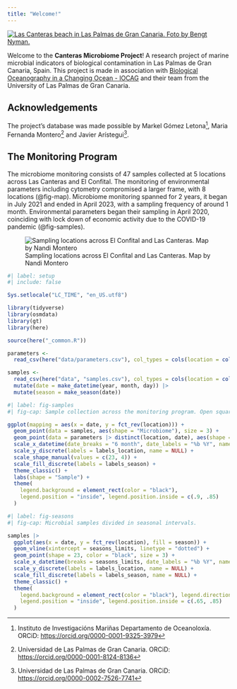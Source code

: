 ```yaml
---
title: "Welcome!"
---
```


[![Las Canteras beach in Las Palmas de Gran Canaria. Foto by Bengt Nyman.](photos/canteras.jpeg)](https://upload.wikimedia.org/wikipedia/commons/1/1e/Playa_de_las_Canteras_2016_33.jpg)

Welcome to the **Canteras Microbiome Project**! A research project of marine microbial indicators of biological contamination in Las Palmas de Gran Canaria, Spain. This project is made in association with [Biological Oceanography in a Changing Ocean - IOCAG](https://www.gob-iocag.ulpgc.es/) and their team from the University of Las Palmas de Gran Canaria.

## Acknowledgements

The project's database was made possible by Markel Gómez Letona^[Instituto de Investigacións Mariñas Departamento de Oceanoloxía. ORCiD: <https://orcid.org/0000-0001-9325-3979>], Maria Fernanda Montero^[Universidad de Las Palmas de Gran Canaria. ORCiD: <https://orcid.org/0000-0001-8124-8136>] and Javier Arístegui^[Universidad de Las Palmas de Gran Canaria. ORCiD: <https://orcid.org/0000-0002-7526-7741>].

## The Monitoring Program

The microbiome monitoring consists of 47 samples collected at 5 locations across Las Canteras and El Confital. The monitoring of environmental parameters including cytometry compromised a larger frame, with 8 locations (@fig-map). Microbiome monitoring spanned for 2 years, it began in July 2021 and ended in April 2023, with a sampling frequency of around 1 month. Environmental parameters began their sampling in April 2020, coinciding with lock down of economic activity due to the COVID-19 pandemic (@fig-samples).

![Sampling locations across El Confital and Las Canteras. Map by Nandi Montero](photos/map.png){#fig-map}


```r
#| label: setup
#| include: false

Sys.setlocale("LC_TIME", "en_US.utf8")

library(tidyverse)
library(osmdata)
library(gt)
library(here)

source(here("_common.R"))

parameters <- 
  read_csv(here("data/parameters.csv"), col_types = cols(location = col_factor(levels = locations)))

samples <-
  read_csv(here("data", "samples.csv"), col_types = cols(location = col_factor(levels = locations))) |> 
  mutate(date = make_datetime(year, month, day)) |> 
  mutate(season = make_season(date))
```

```r
#| label: fig-samples
#| fig-cap: Sample collection across the monitoring program. Open squares represent samples of microbial compositional, crosses represent sampling of environmental parameters including cytometry.

ggplot(mapping = aes(x = date, y = fct_rev(location))) +
  geom_point(data = samples, aes(shape = "Microbiome"), size = 3) +
  geom_point(data = parameters |> distinct(location, date), aes(shape = "Parameters"), size = 1) +
  scale_x_datetime(date_breaks = "6 month", date_labels = "%b %Y", name = NULL) +
  scale_y_discrete(labels = labels_location, name = NULL) +
  scale_shape_manual(values = c(23, 4)) +
  scale_fill_discrete(labels = labels_season) +
  theme_classic() +
  labs(shape = "Sample") +
  theme(
    legend.background = element_rect(color = "black"),
    legend.position = "inside", legend.position.inside = c(.9, .85)
  )
```
```r
#| label: fig-seasons
#| fig-cap: Microbial samples divided in seasonal intervals.

samples |> 
  ggplot(aes(x = date, y = fct_rev(location), fill = season)) +
  geom_vline(xintercept = seasons_limits, linetype = "dotted") +
  geom_point(shape = 23, color = "black", size = 3) +
  scale_x_datetime(breaks = seasons_limits, date_labels = "%b %Y", name = NULL) +
  scale_y_discrete(labels = labels_location, name = NULL) +
  scale_fill_discrete(labels = labels_season, name = NULL) +
  theme_classic() +
  theme(
    legend.background = element_rect(color = "black"), legend.direction = "horizontal",
    legend.position = "inside", legend.position.inside = c(.65, .85)
  )
```
